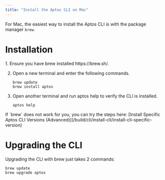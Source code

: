 ```yaml
---
title: "Install the Aptos CLI on Mac"
---
```



For Mac, the easiest way to install the Aptos CLI is with the package manager `brew`.

# Installation

<Steps>
  1. Ensure you have brew installed https://brew.sh/.

  2. Open a new terminal and enter the following commands.

     ```shellscript filename="Terminal"
     brew update
     brew install aptos
     ```

  3. Open another terminal and run aptos help to verify the CLI is installed.

     ```shellscript filename="Terminal"
     aptos help
     ```
</Steps>

<Aside type="caution">
  If `brew` does not work for you, you can try the steps here: [Install Specific Aptos CLI Versions (Advanced)](/build/cli/install-cli/install-cli-specific-version)
</Aside>

# Upgrading the CLI

Upgrading the CLI with brew just takes 2 commands:

```shellscript filename="Terminal"
brew update
brew upgrade aptos
```
